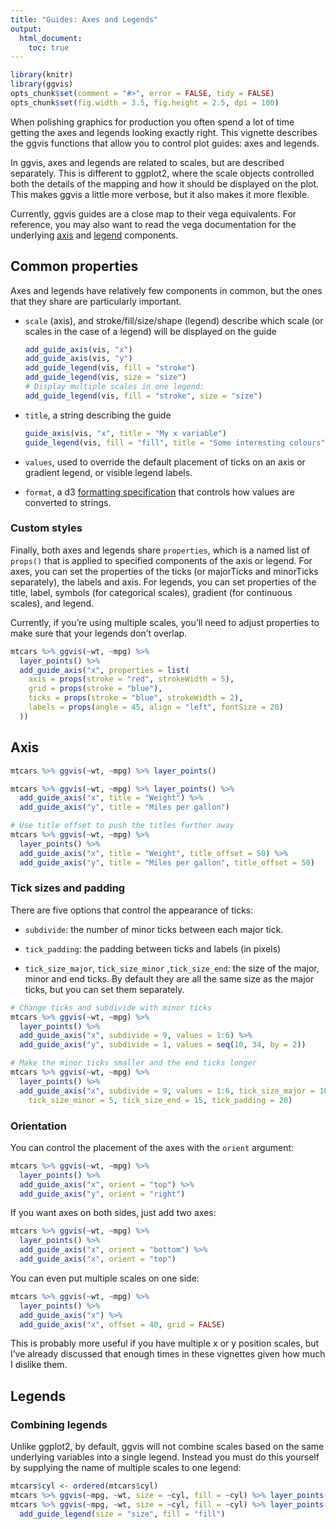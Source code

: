 ```yaml
---
title: "Guides: Axes and Legends"
output:
  html_document:
    toc: true
---
```


<!--
%\VignetteEngine{knitr}
%\VignetteIndexEntry{Axes and legends}
-->

```r
library(knitr)
library(ggvis)
opts_chunk$set(comment = "#>", error = FALSE, tidy = FALSE)
opts_chunk$set(fig.width = 3.5, fig.height = 2.5, dpi = 100)
```

When polishing graphics for production you often spend a lot of time getting the
axes and legends looking exactly right. This vignette describes the ggvis
functions that allow you to control plot guides: axes and legends.

In ggvis, axes and legends are related to scales, but are described separately.
This is different to ggplot2, where the scale objects controlled both the
details of the mapping and how it should be displayed on the plot. This makes
ggvis a little more verbose, but it also makes it more flexible.

Currently, ggvis guides are a close map to their vega equivalents. For
reference, you may also want to read the vega documentation for the
underlying [axis](https://github.com/trifacta/vega/wiki/Axes) and
[legend](https://github.com/trifacta/vega/wiki/Legends) components.

## Common properties

Axes and legends have relatively few components in common, but the ones that
they share are particularly important.

* `scale` (axis), and stroke/fill/size/shape (legend) describe which scale (or
  scales in the case of a legend) will be displayed on the guide

    ```r
    add_guide_axis(vis, "x")
    add_guide_axis(vis, "y")
    add_guide_legend(vis, fill = "stroke")
    add_guide_legend(vis, size = "size")
    # Display multiple scales in one legend:
    add_guide_legend(vis, fill = "stroke", size = "size")
    ```

* `title`, a string describing the guide

    ```r
    guide_axis(vis, "x", title = "My x variable")
    guide_legend(vis, fill = "fill", title = "Some interesting colours")
    ```

* `values`, used to override the default placement of ticks on an axis or gradient
  legend, or visible legend labels.

* `format`, a d3 [formatting specification](https://github.com/mbostock/d3/wiki/Formatting)
  that controls how values are converted to strings.

### Custom styles

Finally, both axes and legends share `properties`, which is a named list of
`props()` that is applied to specified components of the axis or legend. For
axes, you can set the properties of the ticks (or majorTicks and minorTicks
separately), the labels and axis. For legends, you can set properties of the
title, label, symbols (for categorical scales), gradient (for continuous
scales), and legend.

Currently, if you're using multiple scales, you'll need to adjust properties to make
sure that your legends don't overlap.

```r
mtcars %>% ggvis(~wt, ~mpg) %>%
  layer_points() %>%
  add_guide_axis("x", properties = list(
    axis = props(stroke = "red", strokeWidth = 5),
    grid = props(stroke = "blue"),
    ticks = props(stroke = "blue", strokeWidth = 2),
    labels = props(angle = 45, align = "left", fontSize = 20)
  ))
```

## Axis

```r
mtcars %>% ggvis(~wt, ~mpg) %>% layer_points()

mtcars %>% ggvis(~wt, ~mpg) %>% layer_points() %>%
  add_guide_axis("x", title = "Weight") %>%
  add_guide_axis("y", title = "Miles per gallon")

# Use title offset to push the titles further away
mtcars %>% ggvis(~wt, ~mpg) %>%
  layer_points() %>%
  add_guide_axis("x", title = "Weight", title_offset = 50) %>%
  add_guide_axis("y", title = "Miles per gallon", title_offset = 50)
```

### Tick sizes and padding

There are five options that control the appearance of ticks:

* `subdivide`: the number of minor ticks between each major tick.

* `tick_padding`: the padding between ticks and labels (in pixels)

* `tick_size_major`, `tick_size_minor` ,`tick_size_end`: the size of the
  major, minor and end ticks. By default they are all the same size as the major
  ticks, but you can set them separately.

```r
# Change ticks and subdivide with minor ticks
mtcars %>% ggvis(~wt, ~mpg) %>%
  layer_points() %>%
  add_guide_axis("x", subdivide = 9, values = 1:6) %>%
  add_guide_axis("y", subdivide = 1, values = seq(10, 34, by = 2))

# Make the minor ticks smaller and the end ticks longer
mtcars %>% ggvis(~wt, ~mpg) %>%
  layer_points() %>%
  add_guide_axis("x", subdivide = 9, values = 1:6, tick_size_major = 10,
    tick_size_minor = 5, tick_size_end = 15, tick_padding = 20)
```

### Orientation

You can control the placement of the axes with the `orient` argument:

```r
mtcars %>% ggvis(~wt, ~mpg) %>%
  layer_points() %>%
  add_guide_axis("x", orient = "top") %>%
  add_guide_axis("y", orient = "right")
```

If you want axes on both sides, just add two axes:

```r
mtcars %>% ggvis(~wt, ~mpg) %>%
  layer_points() %>%
  add_guide_axis("x", orient = "bottom") %>%
  add_guide_axis("x", orient = "top")
```

You can even put multiple scales on one side:

```r
mtcars %>% ggvis(~wt, ~mpg) %>%
  layer_points() %>%
  add_guide_axis("x") %>%
  add_guide_axis("x", offset = 40, grid = FALSE)
```

This is probably more useful if you have multiple x or y position scales, but
I've already discussed that enough times in these vignettes given how much I
dislike them.


## Legends

### Combining legends

Unlike ggplot2, by default, ggvis will not combine scales based on the same
underlying variables into a single legend. Instead you must do this yourself
by supplying the name of multiple scales to one legend:

```r
mtcars$cyl <- ordered(mtcars$cyl)
mtcars %>% ggvis(~mpg, ~wt, size = ~cyl, fill = ~cyl) %>% layer_points()
mtcars %>% ggvis(~mpg, ~wt, size = ~cyl, fill = ~cyl) %>% layer_points() %>%
  add_guide_legend(size = "size", fill = "fill")
```
